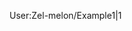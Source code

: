 <tabview id="example">
User:Zel-melon/Example1|1
</tabview>

<!----<poll>
Who is your first waifu?
Abukuma
Agano
Akagi
Akashi
Akatsuki
Akebono
Akigumo
Akitsumaru
Akitsushima
Akizuki
Amagi
Amatsukaze
Aoba
Arare
Arashi
Arashio
Asagumo
Asashimo
Asashio
Ashigara
Atago
Ayanami
Bismarck
Chikuma
Chitose
Chiyoda
Choukai
Fubuki
Fumizuki
Furutaka
Fusou
Graf Zeppelin
Hagikaze
Haguro
Hamakaze
Haruna
Harusame
Hatsuharu
Hatsukaze
Hatsushimo
Hatsuyuki
Hayasui
Hibiki/Верный
Hiei
Hiryuu
Hiyou
Houshou
Hyuuga
I-168 (Imuya)
I-19 (Iku)
I-401 (Shioi)
I-58 (Goya)
I-8 (Hachi)
Ikazuchi
Inazuma
Ise
Isokaze
Isonami
Isuzu
Jintsuu
Jun'you
Kaga
Kagerou
Kako
Kashima
Kasumi
Katori
Katsuragi
Kawakaze
Kazagumo
Kikuzuki
Kinu
Kinugasa
Kirishima
Kisaragi
Kiso
Kitakami
Kiyoshimo
Kongou
Kuma
Kumano
Kuroshio
Libeccio
Littorio/Italia
Maikaze
Makigumo
Maruyu
Maya
Michishio
Mikazuki
Mikuma
Miyuki
Mizuho
Mochizuki
Mogami
Murakumo
Murasame
Musashi
Mutsu
Mutsuki
Myoukou
Nachi
Naganami
Nagara
Nagato
Nagatsuki
Naka
Natori
Nenohi
Noshiro
Nowaki
Oboro
Ooi
Ooshio
Ooyodo
Prinz Eugen
Ro-500
Roma
Ryuuhou
Ryuujou
Sakawa
Samidare
Satsuki
Sazanami
Sendai
Shigure
Shikinami
Shimakaze
Shiranui
Shiratsuyu
Shirayuki
Shouhou
Shoukaku
Souryuu
Suzukaze
Suzuya
Taigei
Taihou
Takanami
Takao
Tama
Tanikaze
Tatsuta
Tenryuu
Teruzuki
Tokitsukaze
Tone
U-511
Umikaze
Unryuu
Urakaze
Ushio
Uzuki
Wakaba
Yahagi
Yamagumo
Yamashiro
Yamato
Yayoi
Yukikaze
Yura
Yuubari
Yuudachi
Yuugumo
Z1
Z3
Zuihou
Zuikaku
</poll>


{{Progress|45}}
----

'''BLANK-Enemy'''

==Notes==
* '''Post your screenshots of the enemy fleets'''
* Tell which node
* Tell which difficulty was chosen
* Tell if it's boss final form or base form
* For Fleet report, please post your fleet [[in this thread for ___]]
* Do '''NOT''' post drops here

(Put Picture here)

==Compilation==
===Easy===
{{NodeInfo
| A
| 
| 
| 
| 
| 
| 
|-
| B
| 
| 
| 
| 
| 
| 
|-
| C
| 
| 
| 
| 
| 
| 
|-
| D
| 
| 
| 
| 
| 
| 
|-
| E
| 
| 
| 
| 
| 
| 
|-
| F
| 
| 
| 
| 
| 
| 
|-
| G
| 
| 
| 
| 
| 
| 
|-
| H 
| 
| 
| 
| 
| 
| 
|-
| I
| 
| 
| 
| 
| 
| 
|-
| J
| 
| 
| 
| 
| 
| 
|-
| K
| 
| 
| 
| 
| 
| 
|-
| L
| 
| 
| 
| 
| 
| 
|-
| M
| 
| 
| 
| 
| 
| 
|-
| N
| 
| 
| 
| 
| 
| 
|-
| Q
| 
| 
| 
| 
| 
| 
|-
| R
| 
| 
| 
| 
| 
| 
|-
| S
| 
| 
| 
| 
| 
| 
|-
| T
| 
| 
| 
| 
| 
| 
|-
| U
| 
| 
| 
| 
| 
| 
|-
| V
| 
| 
| 
| 
| 
| 
|-
| W
| 
| 
| 
| 
| 
| 
|-
| X
| 
| 
| 
| 
| 
| 
|-
| Y
| 
| 
| 
| 
| 
| 
|-
| Z
| Boss/Final
| 
| 
| 
| 
| 
| 
| 
| toggle_id = 1
| button_display = Click here to view enemy fleet
}}

===Medium===
{{NodeInfo
| A
| 
| 
| 
| 
| 
| 
|-
| B
| 
| 
| 
| 
| 
| 
|-
| C
| 
| 
| 
| 
| 
| 
|-
| D
| 
| 
| 
| 
| 
| 
|-
| E
| 
| 
| 
| 
| 
| 
|-
| F
| 
| 
| 
| 
| 
| 
|-
| G
| 
| 
| 
| 
| 
| 
|-
| H 
| 
| 
| 
| 
| 
| 
|-
| I
| 
| 
| 
| 
| 
| 
|-
| J
| 
| 
| 
| 
| 
| 
|-
| K
| 
| 
| 
| 
| 
| 
|-
| L
| 
| 
| 
| 
| 
| 
|-
| M
| 
| 
| 
| 
| 
| 
|-
| N
| 
| 
| 
| 
| 
| 
|-
| Q
| 
| 
| 
| 
| 
| 
|-
| R
| 
| 
| 
| 
| 
| 
|-
| S
| 
| 
| 
| 
| 
| 
|-
| T
| 
| 
| 
| 
| 
| 
|-
| U
| 
| 
| 
| 
| 
| 
|-
| V
| 
| 
| 
| 
| 
| 
|-
| W
| 
| 
| 
| 
| 
| 
|-
| X
| 
| 
| 
| 
| 
| 
|-
| Y
| 
| 
| 
| 
| 
| 
|-
| Z
| Boss/Final
| 
| 
| 
| 
| 
| 
| 
| toggle_id = 2
| button_display = Click here to view enemy fleet
}}

===Hard===
{{NodeInfo
| A
| 
| 
| 
| 
| 
| 
|-
| B
| 
| 
| 
| 
| 
| 
|-
| C
| 
| 
| 
| 
| 
| 
|-
| D
| 
| 
| 
| 
| 
| 
|-
| E
| 
| 
| 
| 
| 
| 
|-
| F
| 
| 
| 
| 
| 
| 
|-
| G
| 
| 
| 
| 
| 
| 
|-
| H 
| 
| 
| 
| 
| 
| 
|-
| I
| 
| 
| 
| 
| 
| 
|-
| J
| 
| 
| 
| 
| 
| 
|-
| K
| 
| 
| 
| 
| 
| 
|-
| L
| 
| 
| 
| 
| 
| 
|-
| M
| 
| 
| 
| 
| 
| 
|-
| N
| 
| 
| 
| 
| 
| 
|-
| Q
| 
| 
| 
| 
| 
| 
|-
| R
| 
| 
| 
| 
| 
| 
|-
| S
| 
| 
| 
| 
| 
| 
|-
| T
| 
| 
| 
| 
| 
| 
|-
| U
| 
| 
| 
| 
| 
| 
|-
| V
| 
| 
| 
| 
| 
| 
|-
| W
| 
| 
| 
| 
| 
| 
|-
| X
| 
| 
| 
| 
| 
| 
|-
| Y
| 
| 
| 
| 
| 
| 
|-
| Z
| Boss/Final
| 
| 
| 
| 
| 
| 
| 
| toggle_id = 3
| button_display = Click here to view enemy fleet
}}
<br />
__NOEDITSECTION__
__NOTOC__

'''BLANK-Fleet'''

This is an attempt to gather fleet composition reports on <span style="font-size:16px; font-weight:bold;">___</span> into one thread rather than having them lost in the pages of the [[Fall 2015 Event]] comments.

(Put pictures here)

<pre class="mw-collapsible mw-collapsed">
{{EventComp
| <Ship>/<Remodel>
| <Level>
| <Equipment>
| <Equipment>
| <Equipment>
| <Equipment>
|-
| hq = 
}}
</pre>

'''Important Notes for Template'''
* This is '''optional''' so it is not a requirement for fleet report.
* Instruction of how to use this template is [[Template:EventComp|here]].
* Admins and Moderators may edit or remove posts that contain template mishaps or intentional attempts to break the mechanism.

'''What should not be posted here'''
* Enemy encounters. Please post enemy screenshots on the [[____|enemy report thread here for ____]].

'''Suggested Compositions'''

-----

{| id="timer" style="text-align:center; width:180px; border:1px solid #90c2dd; background:#f1f1f1"
|style="font-size:11px!important"|<span id="active">The next reset begins in</span>
|-
|style="font-size:200%" id="countdown"|-:--:-- 
|-
|style="font-size:11px!important"|(Doesn't seem right? Click [{{fullurl:{{FULLPAGENAME}}|action=purge}} here].)
|}<noinclude>{{/doc}}</noinclude>




-----
<div style="width:100%;margin:20px;">
{| width="100%"
| style="width:50px;" |[[File:wiki_summer2015.png|70px]]
|<div style="position: relative; background: #DEC772; width: 50%; padding: 5px 0px 5px 10px; border-top-right-radius: 10px;"><font size="3">'''Event Quests'''</font></div>
|}
</div>
<div style="position: relative; max-width: 1200px; margin: 10px;">
{| style="width:100%;" align="center" cellspacing="0"
! align="center" height="40px" style="width: 4%;"   | ID
! align="center" height="40px" style="width: 30%;"  | Requirements
! align="center" height="40px" style="width: 0.5%;" |
! align="center" height="40px" style="width: 20%;"  | [[File:Fuel.png|20px|link=Tutorial: FAQ#How do resources work in this game?]][[File:Ammunition.png|20px|link=Tutorial: FAQ#How do resources work in this game?]][[File:Steel.png|20px|link=Tutorial: FAQ#How do resources work in this game?]][[File:Bauxite.png|20px|link=Tutorial: FAQ#How do resources work in this game?]]
! align="center" height="40px" style="width: 0.5%;" |
! align="center" height="40px" style="width: 25%;"  | Reward
! align="center" height="40px" style="width: 0.5%;" |
! align="center" height="40px" style="width: 30%;"  | Note
|-
| colspan="14" style="background:gray;" |
|- id="SN01"
| align="center" style="background:#EC6063;" rowspan = "2"  | '''SN01'''
| align="center" style="background:#F3DCDC;" colspan = "11"  | '''{{SpanJa|第二次SN作戦、初動作戦完了！}}'''<br />
|-
| align="center" height="60px" style="background:#FCF8F8;" | Clear [[Summer_2015_Event#Event_Maps|E-2]].
| rowspan="25" style="background: #EDE2E2;" |
| align="center" height="60px" style="background:#FCF8F8;" | 250/0/250/0
| rowspan="25" style="background: #EDE2E2;" |
| align="center" height="60px" style="background:#FCF8F8"  | ''[[Present Box]] x1<br />[[File:Combat Provisions.png|30px|link=Combat_Provisions]] x1''
| rowspan="25" style="background: #EDE2E2;" |
| align="center" height="60px" style="background:#FCF8F8;" | Unlocks: [[#SN02|SN02]]
|- id="SN02"
| align="center" style="background:#BA8F79;border-top: 2px solid #808080;" rowspan = "2"  | '''SN02'''
| colspan="11" align="center" style="background:#D9B38C;border-top: 2px solid #808080;"  | '''{{SpanJa|「工廠」の整理整頓！}}'''<br />
|-
| align="center" height="60px" style="background:#FFFFFF;" | Scrap Equipment 5 times.
| align="center" height="60px" style="background:#FFFFFF;" | 0/0/0/0
| align="center" height="60px" style="background:#FFFFFF;" | ''[[File:Development material.png|30px|link=Construction]] X 2<br />[[File:Combat Provisions.png|30px|link=Combat_Provisions]] x1''
| align="center" height="60px" style="background:#FFFFFF;" | Requires: [[#SN01|SN01]]<br />Unlocks: [[#SN03|SN03]]
|- id="SN03"
| align="center" style="background:#EC6063;border-top: 2px solid #808080;" rowspan = "2"   | '''SN03'''
| align="center" style="background:#F3DCDC;border-top: 2px solid #808080;" colspan = "11"  | '''{{SpanJa|主力機動部隊の前路哨戒を実施せよ！}}'''<br />
|-
| align="center" height="60px" style="background:#FCF8F8;" | Sink 6 [[Enemy_Vessel#Submarines_.28SS.29|Submarines]]
| align="center" height="60px" style="background:#FCF8F8;" | 0/250/0/250
| align="center" height="60px" style="background:#FCF8F8;" |
| align="center" height="60px" style="background:#FCF8F8;" | Requires: [[#SN02|SN02]]<br />Unlocks: [[Summer_2015_Event#Event_Maps|E-3]]
|- id="SN04"
| align="center" style="background:#43C769;border-top: 2px solid #808080;" rowspan = "2"   | '''SN04'''
| align="center" style="background:#D7F3C7;border-top: 2px solid #808080;" colspan = "11"  | '''{{SpanJa|「赤城」に艦攻「村田隊」を配属せよ！}}'''<br />'
|-
| align="center" height="60px" style="background:#FFFFFF;" | Set [[Akagi]] as the Secretary Ship and equip her with [[Type 97 Torpedo Bomber (Murata Squadron)]].
| align="center" height="60px" style="background:#FFFFFF;" | 0/0/0/50
| align="center" height="60px" style="background:#FFFFFF;" | ''[[File:Combat Provisions.png|30px|link=Combat_Provisions]] x2<br />[[File:Reinforcement Expansion.png|30px|Reinforcement Expansions]] x1<br />[[File:EmergencyRepair.png|30px|link=Repair Team]] X 1<br />[[File:Food supply ship mamiya.png|30px|link=Fatigue]][[Glossary#Food_supply_ship_Mamiya|"Mamiya"]] X 1''
| align="center" height="60px" style="background:#FFFFFF;" | Requires [[#SN03|SN03]]
|- id="SN05"
| align="center" style="background:#EC6063;border-top: 2px solid #808080;" rowspan = "2"   | '''SN05'''
| align="center" style="background:#F3DCDC;border-top: 2px solid #808080;" colspan = "11"  | '''{{SpanJa|ソロモン海方面の制空権を奪え！}}'''<br />
|-
| align="center" height="60px" style="background:#FCF8F8;" | Clear [[Summer_2015_Event#Event_Maps|E-4]].
| align="center" height="60px" style="background:#FCF8F8;" | 400/0/400/0
| align="center" height="60px" style="background:#FCF8F8;" | ''[[File:Instant repair 2.png|30px|link=Tutorial:_FAQ#What_are_buckets.3F]] X3 [[File:Improvement Materials.png|30px|link=Akashi's_Improvement_Arsenal]] X 3''
| align="center" height="60px" style="background:#FCF8F8;" | Requires: [[#SN03|SN03]]
|- id="SN06"
| align="center" style="background:#43C769;border-top: 2px solid #808080;" rowspan = "2"   | '''SN06'''
| align="center" style="background:#D7F3C7;border-top: 2px solid #808080;" colspan = "11"  | '''{{SpanJa|「「翔鶴」に艦攻「村田隊」を配置転換せよ！}}'''<br />'
|-
| align="center" height="60px" style="background:#FFFFFF;" | Set [[Shoukaku]] as the Secretary Ship and equip her with [[Type 97 Torpedo Bomber (Murata Squadron)]].
| align="center" height="60px" style="background:#FFFFFF;" | 0/0/0/50
| align="center" height="60px" style="background:#FFFFFF;" |''[[File:Instant repair 2.png|30px|link=Tutorial:_FAQ#What_are_buckets.3F]] X3 [[File:Improvement Materials.png|30px|link=Akashi's_Improvement_Arsenal]] X 3''
| align="center" height="60px" style="background:#FFFFFF;" | Requires [[#SN05|SN05]]
|- id="SN07"
| align="center" style="background:#93CE67;border-top: 2px solid #808080;" rowspan = "2"   | '''SN07'''
| align="center" style="background:#E5F3DB;border-top: 2px solid #808080;" colspan = "11"  | '''{{SpanJa|FS作戦に備え、艦隊練度向上に努めよ！}}'''<br />
|-
| align="center" height="60px" style="background:#FCF8F8;" | Attain 4 victories in PVP
| align="center" height="60px" style="background:#FCF8F8;" | 400/0/400/0
| align="center" height="60px" style="background:#FCF8F8;" |
| align="center" height="60px" style="background:#FCF8F8;" | Requires: [[#SN05|SN05]]<br />Unlocks: [[Summer_2015_Event#Event_Maps|E-5]]
|- id="SN08"
| align="center" style="background:#BA8F79;border-top: 2px solid #808080;" rowspan = "2"   | '''SN08'''
| align="center" style="background:#D9B38C;border-top: 2px solid #808080;" colspan = "11"  | '''{{SpanJa|「工廠」”機種転換”}}'''<br />
|-
| align="center" height="60px" style="background:#FFFFFF;" |Set Shoukaku equipped with [[Type 97 Torpedo Bomber (Murata Squadron)]] as the Secretary Ship, and then
Scrap 2 [[Tenzan (Heavenly Mountain)]].<br /><font color="red">'''UNLOCK the plane before completing this quest if they are previously locked''' </font>
| align="center" height="60px" style="background:#FFFFFF;" | 0/0/0/50
| align="center" height="60px" style="background:#FFFFFF;" | [[Tenzan Model 12 (Murata Squadron)]] x1
| align="center" height="60px" style="background:#FFFFFF;" | Requires: [[#SN05|SN05]]
|- id="SN09"
| align="center" style="background:#43C769;border-top: 2px solid #808080;" rowspan = "2"   | '''SN09'''
| align="center" style="background:#D7F3C7;border-top: 2px solid #808080;" colspan = "11"  | '''{{SpanJa|空母機動部隊　「第三艦隊」　を編成せよ！}}'''<br />'
|-
| align="center" height="60px" style="background:#FFFFFF;" | Create a Carrier Task Force (Combined Fleet) containing [[Shoukaku]], [[Shoukaku]] and [[Zuihou]] in the first fleet.
| align="center" height="60px" style="background:#FFFFFF;" | 300/300/0/300
| align="center" height="60px" style="background:#FFFFFF;" | If someone knows what was obtained, please put it here.
| align="center" height="60px" style="background:#FFFFFF;" | Requires Clear [[Summer_2015_Event#Event_Maps|E-5]]
|- id="SN10"
| align="center" style="background:#EC6063;border-top: 2px solid #808080;" rowspan = "2"   | '''SN10'''
| align="center" style="background:#F3DCDC;border-top: 2px solid #808080;" colspan = "11"  | '''{{SpanJa|FS作戦の橋頭堡を築け！}}'''<br />
|-
| align="center" height="60px" style="background:#FFFFFF;" | Sink 10 [[Enemy_Vessel#Standard_Aircraft_Carriers_.28CV.29|Aircraft Carriers]] ([[Enemy_Vessel#Light_Aircraft_Carriers_.28CVL.29|CVL]] counts)
| align="center" height="60px" style="background:#FFFFFF;" | 0/0/0/50
| style="background:#FFFFFF;" height="60px" align="center" |
| align="center" height="60px" style="background:#FFFFFF;" | Requires: Clear [[Summer_2015_Event#Event_Maps|E-5]]<br />Unlocks: [[Summer_2015_Event#Event_Maps|E-6]]
|}
</div>
--->